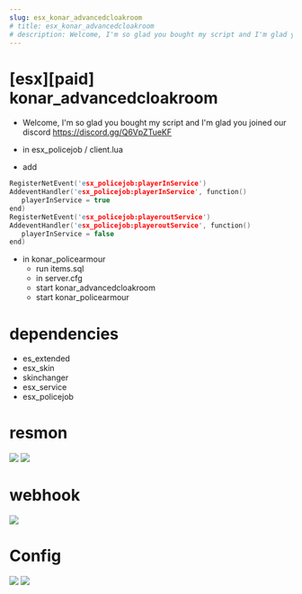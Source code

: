 ```yaml
---
slug: esx_konar_advancedcloakroom
# title: esx_konar_advancedcloakroom
# description: Welcome, I'm so glad you bought my script and I'm glad you joined our discord https://discord.gg/Q6VpZTueKF
---
```


# [esx][paid] konar_advancedcloakroom
* Welcome, I'm so glad you bought my script and I'm glad you joined our discord https://discord.gg/Q6VpZTueKF

* in esx_policejob / client.lua

* add

 ```c
RegisterNetEvent('esx_policejob:playerInService')
AddeventHandler('esx_policejob:playerInService', function()
	playerInService = true
end)
RegisterNetEvent('esx_policejob:playeroutService')
AddeventHandler('esx_policejob:playeroutService', function()
	playerInService = false
end)
```  


* in konar_policearmour 
    * run items.sql
    * in server.cfg
    * start konar_advancedcloakroom
    * start konar_policearmour

# dependencies
* es_extended
* esx_skin
* skinchanger
* esx_service
* esx_policejob

# resmon
![](https://cdn.discordapp.com/attachments/824968307400507422/1071877719928881212/image.png)
![](https://media.discordapp.net/attachments/824968307400507422/1071877802648928317/image.png?width=914&height=21)

# webhook
![](https://media.discordapp.net/attachments/824968307400507422/1071873356619591871/image.png?width=501&height=665)

# Config
![](https://media.discordapp.net/attachments/824968307400507422/1071859809864921229/image.png?width=737&height=666)
![](https://media.discordapp.net/attachments/824968307400507422/1071861738586255400/image.png?width=783&height=666)
